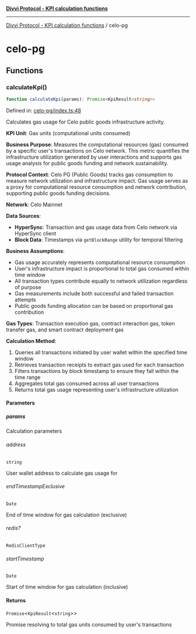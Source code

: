 [**Divvi Protocol - KPI calculation functions**](./README)

---

[Divvi Protocol - KPI calculation functions](./README) / celo-pg

# celo-pg

## Functions

### calculateKpi()

```ts
function calculateKpi(params): Promise<KpiResult<string>>
```

Defined in: [celo-pg/index.ts:48](https://github.com/divvi-xyz/divvi-protocol/blob/main/scripts/calculateKpi/protocols/celo-pg/index.ts#L48)

Calculates gas usage for Celo public goods infrastructure activity.

**KPI Unit**: Gas units (computational units consumed)

**Business Purpose**: Measures the computational resources (gas) consumed by a specific user's
transactions on Celo network. This metric quantifies the infrastructure utilization generated by user
interactions and supports gas usage analysis for public goods funding and network sustainability.

**Protocol Context**: Celo PG (Public Goods) tracks gas consumption to measure network utilization
and infrastructure impact. Gas usage serves as a proxy for computational resource consumption and
network contribution, supporting public goods funding decisions.

**Network**: Celo Mainnet

**Data Sources**:

- **HyperSync**: Transaction and gas usage data from Celo network via HyperSync client
- **Block Data**: Timestamps via `getBlockRange` utility for temporal filtering

**Business Assumptions**:

- Gas usage accurately represents computational resource consumption
- User's infrastructure impact is proportional to total gas consumed within time window
- All transaction types contribute equally to network utilization regardless of purpose
- Gas measurements include both successful and failed transaction attempts
- Public goods funding allocation can be based on proportional gas contribution

**Gas Types**: Transaction execution gas, contract interaction gas, token transfer gas, and smart contract deployment gas

**Calculation Method**:

1. Queries all transactions initiated by user wallet within the specified time window
2. Retrieves transaction receipts to extract gas used for each transaction
3. Filters transactions by block timestamp to ensure they fall within the time range
4. Aggregates total gas consumed across all user transactions
5. Returns total gas usage representing user's infrastructure utilization

#### Parameters

##### params

Calculation parameters

###### address

`string`

User wallet address to calculate gas usage for

###### endTimestampExclusive

`Date`

End of time window for gas calculation (exclusive)

###### redis?

`RedisClientType`

###### startTimestamp

`Date`

Start of time window for gas calculation (inclusive)

#### Returns

`Promise`\<`KpiResult`\<`string`\>\>

Promise resolving to total gas units consumed by user's transactions
